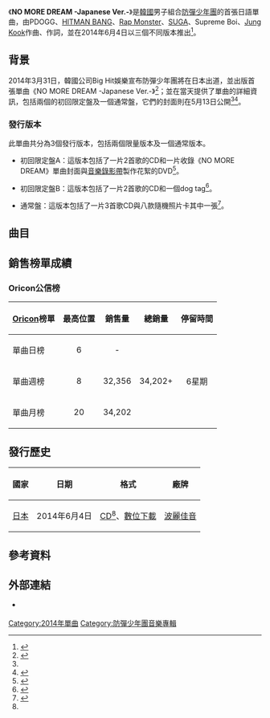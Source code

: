 {{Infobox single
|Name          = NO MORE DREAM -Japanese Ver.-
|Cover         = BTS NO MORE DREAM.jpg
|Border        = yes
|Caption       = 通常盤封面
|Artist        = [[防彈少年團|防彈少年團]]
|Album         = [[WAKE_UP_(防彈少年團專輯)|WAKE UP]]
|Released      = 2014年6月4日<br><small>（見[[#發行歷史|發行歷史]]）</small>
|Format        = [[CD|CD]]、[[數位音樂下載|數位下載]]
|B-side        = 進撃的防彈（日語版）（{{lang|ja|進撃の防弾}}）<br>真好！（{{lang|ja|いいね！}}）
|Recorded      = 2014年
|Genre         = [[日語流行音樂|日語流行音樂]]
|Length        = 3:41
|Writer        = PDOGG、[[房時赫|HITMAN BANG]]、[[金南俊|Rap Monster]]、[[閔玧其|SUGA]]、Supreme Boi、[[田柾國|Jung Kook]]、{{link-ja|川合大介|KM-MARKIT|KM-MARKIT}}
|Producer      = PDOGG
|Label         = [[波麗佳音|波麗佳音]]
|Chronology    = [[防彈少年團|防彈少年團]]單曲
|Last single   = [[2_COOL_4_SKOOL|2 COOL 4 SKOOL]]<br>（2013年）
|This single   = '''NO MORE DREAM'''<br>（2014年）
|Next single   = [[BOY_IN_LUV|BOY IN LUV -Japanese Ver.-]]<br>（2014年）
}}
《'''NO MORE DREAM -Japanese Ver.-'''》是[[韓國|韓國]]男子組合[[防彈少年團|防彈少年團]]的首張日語單曲，由PDOGG、[[房時赫|HITMAN BANG]]、[[金南俊|Rap Monster]]、[[閔玧其|SUGA]]、Supreme Boi、[[田柾國|Jung Kook]]作曲、{{link-ja|川合大介|KM-MARKIT|KM-MARKIT}}作詞，並在2014年6月4日以三個不同版本推出<ref name=release>{{cite web|url=https://finn-earth.com/user.cgi?articleid=8857&public=1&actmode=NewsArticleDetail|script-title=ja:デビュー曲「NO MORE DREAM -Japanese Ver.-」Wチャンス応募プレゼント決定！|language=ja|work=|publisher=防弾少年団 JAPAN OFFICIAL SITE|date=2016-05-13|accessdate=2016-05-07|deadurl=yes|archiveurl=https://archive.is/20160507130014/https://finn-earth.com/user.cgi?articleid=8857&public=1&actmode=NewsArticleDetail|archivedate=2016-05-07}}</ref>。

==背景==
2014年3月31日，韓國公司Big Hit娛樂宣布防彈少年團將在日本出道，並出版首張單曲《NO MORE DREAM -Japanese Ver.-》<ref>{{cite web|url=http://hot-korea.com/entame/topics.php?id=2014030702|title=防弾少年団、日本デビューシングル 6月4日発売！リリイベあり！|language=ja|work=|publisher=[[hot-korea|hot-korea]]|date=2014-03-07|accessdate=2016-05-07|archive-date=2014-09-12|archive-url=https://web.archive.org/web/20140912123720/http://hot-korea.com/entame/topics.php?id=2014030702|dead-url=no}}</ref>；並在當天提供了單曲的詳細資訊，包括兩個的初回限定盤及一個通常盤，它們的封面則在5月13日公開<ref name=release /><ref>{{cite web|url=http://www.womaninsight.jp/archives/66084|title=ついに解禁！防弾少年団、日本デビュー曲『NO MORE DREAM』ジャケット＆ビジュアル全て見せます！|language=ja|work=|publisher=[[Woman_Insight|Woman Insight]]|date=2014-05-13|accessdate=2016-05-07|archive-date=2014-07-12|archive-url=https://web.archive.org/web/20140712043331/http://www.womaninsight.jp/archives/66084|dead-url=no}}</ref>。

===發行版本===
此單曲共分為3個發行版本，包括兩個限量版本及一個通常版本。

*初回限定盤A：這版本包括了一片2首歌的CD和一片收錄《NO MORE DREAM》單曲封面與[[音樂錄影帶|音樂錄影帶]]製作花絮的DVD<ref name=typeA>{{cite web|url=http://www.amazon.co.jp/MORE-DREAM-Japanese-Ver---%E5%88%9D%E5%9B%9E%E9%99%90%E5%AE%9A%E7%9B%A4A/dp/B00IU4UOCM/|title=Amazon.co.jp: 防弾少年団 : NO MORE DREAM-Japanese Ver.- 初回限定盤A - ミュージック|language=ja|work=|publisher=[[Amazon.com|Amazon Japan]]|accessdate=2016-05-07|archive-date=2019-10-18|archive-url=https://web.archive.org/web/20191018202754/https://www.amazon.co.jp/MORE-DREAM-Japanese-Ver---%E5%88%9D%E5%9B%9E%E9%99%90%E5%AE%9A%E7%9B%A4A/dp/B00IU4UOCM/|dead-url=no}}</ref>。

*初回限定盤B：這版本包括了一片2首歌的CD和一個dog tag<ref name=typeB>{{cite web|url=http://www.amazon.co.jp/BOY-IN-LUV-%E5%88%9D%E5%9B%9E%E9%99%90%E5%AE%9A%E7%9B%A4B-DVD/dp/B00KNNPC48|title=Amazon.co.jp: 防弾少年団 : NO MORE DREAM-Japanese Ver.- 初回限定盤B - ミュージック|language=ja|work=|publisher=[[Amazon.com|Amazon Japan]]|accessdate=2016-05-07|archive-date=2014-07-26|archive-url=https://web.archive.org/web/20140726113922/http://www.amazon.co.jp/BOY-IN-LUV-%E5%88%9D%E5%9B%9E%E9%99%90%E5%AE%9A%E7%9B%A4B-DVD/dp/B00KNNPC48|dead-url=no}}</ref>。

*通常盤：這版本包括了一片3首歌CD與八款隨機照片卡其中一張<ref name=regular>{{cite web|url=http://www.oricon.co.jp/prof/530375/products/1070282/1/|title=NO MORE DREAM-Japanese Ver.-｜防弾少年団｜ORICON STYLE|language=ja|work=|publisher=[[Oricon|Oricon]]|accessdate=2016-05-07|archive-date=2015-09-24|archive-url=https://web.archive.org/web/20150924182855/http://www.oricon.co.jp/prof/530375/products/1070282/1/|dead-url=no}}</ref>。

==曲目==
{{tracklist
| total_length    = 7:48
| headline        = 所有版本<ref name=regular /><ref name=typeA /><ref name=typeB />

| all_lyrics = {{link-ja|川合大介|KM-MARKIT|KM-MARKIT}}
| extra_column = 韓語版本<br>（諺文及專輯）

| title1          = NO MORE DREAM
| note1           = 日語版
| extra1          = NO MORE DREAM（《[[2_COOL_4_SKOOL|2 COOL 4 SKOOL]]》）
| music1          = PDOGG<br>[[房時赫|HITMAN BANG]]<br>[[金南俊|Rap Monster]]<br>[[閔玧其|SUGA]]<br>Supreme Boi<br>[[田柾國|Jung Kook]]
| producer1       = PDOGG
| length1         = 3:42

| title2          = 進撃的防彈
| note2           = 日語版）（{{lang|ja|進撃の防弾}}
| extra2          = 進撃的防彈（{{lang|ko|진격의 방탄}}，《[[O!_R_U_L8,_2?|O! R U L8, 2?]]》）
| music2          = PDOGG<br>Rap Monster<br>SUGA<br>j-hope<br>Superme Boi
| producer2       = PDOGG
| length2         = 4:08

}}
{{tracklist
| collapsed       = yes
| total_length    = 11:40
| headline        = 通常盤附贈曲目：<ref name=regular />

| extra_column = 韓語版本<br>（諺文及專輯）

| title3          = 真好！
| note3           = {{lang|ja|いいね！}}
| extra3          = I LIKE IT（{{lang|ko|좋아요}}，《2 COOL 4 SKOOL》）
| music3          = Slow Rabbit<br>Rap Monster<br>SUGA<br>j-hope
| producer3       = Slow Rabbit
| length3         = 3:52

}}
{{tracklist
| collapsed       = yes
| headline        = DVD - 初回限定盤A：<ref name=typeA /> 
| title1          = NO MORE DREAM
| note1           = [[音樂錄影帶|音樂錄影帶]]製作花絮
}}

==銷售榜單成績==
===Oricon公信榜===
{| class="wikitable" style="width:500px;"
|-
! style="text-align:center;"|[[Oricon|Oricon]]榜單
! style="text-align:center;"|最高位置
! style="text-align:center;"|銷售量
! style="text-align:center;"|總銷量
! style="text-align:center;"|停留時間
|-
|align="left"|單曲日榜
| style="text-align:center;"| 6
| style="text-align:center;" rowspan="1"| -
| style="text-align:center;" rowspan="3"| 34,202+
| style="text-align:center;" rowspan="3"| 6星期
|-
|align="left"|單曲週榜
| style="text-align:center;"| 8
| style="text-align:center;"| 32,356
|-
|align="left"|單曲月榜
| style="text-align:center;"| 20
| style="text-align:center;"| 34,202
|}

==發行歷史==
{| class="wikitable plainrowheaders"
|-
! scope="col"| 國家 !! 日期 !! 格式 !! 廠牌
|-
! scope="row" rowspan="1"| [[日本|日本]]
| 2014年6月4日
| [[CD|CD]]<ref name=regular />、[[數位音樂下載|數位下載]]
| [[波麗佳音|波麗佳音]]
|}

==參考資料==
{{reflist}}

==外部連結==
* {{Official website|http://bts-official.jp/index.html|防彈少年團日本官方網站}} {{Ja icon}}

{{防彈少年團}}

[[Category:2014年單曲|Category:2014年單曲]]
[[Category:防彈少年團音樂專輯|Category:防彈少年團音樂專輯]]